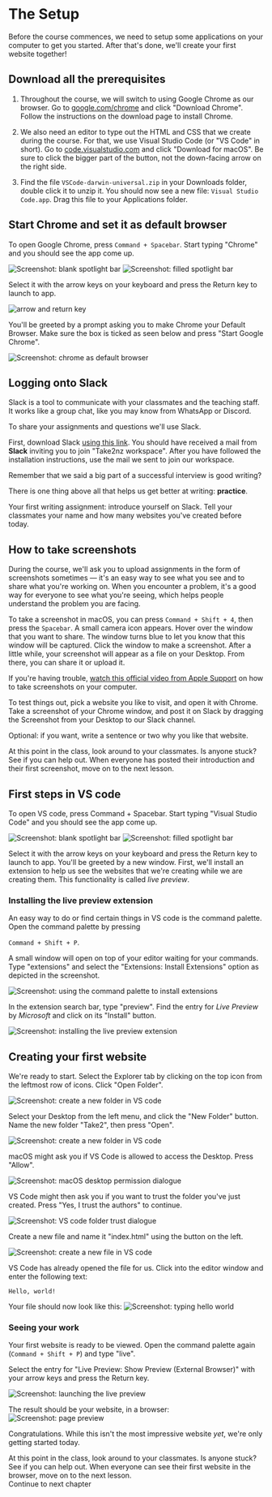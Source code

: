 
# The Setup

Before the course commences, we need to setup some applications on your computer
to get you started. After that's done, we'll create your first website together!

## Download all the prerequisites

1. Throughout the course, we will switch to using Google Chrome as our browser.
   Go to [google.com/chrome](https://www.google.com/chrome/) and click "Download
   Chrome". Follow the instructions on the download page to install Chrome.

2. We also need an editor to type out the HTML and CSS that we create during the
   course. For that, we use Visual Studio Code (or "VS Code" in short). Go to
   [code.visualstudio.com](https://code.visualstudio.com) and click "Download
   for macOS". Be sure to click the bigger part of the button, not the
   down-facing arrow on the right side.

3. Find the file `VSCode-darwin-universal.zip` in your Downloads folder, double
   click it to unzip it. You should now see a new file:
   `Visual Studio Code.app`. Drag this file to your Applications folder.

## Start Chrome and set it as default browser

To open Google Chrome, press `Command + Spacebar`. Start typing "Chrome" and you
should see the app come up.

![Screenshot: blank spotlight bar](./spotlight-blank.png)
![Screenshot: filled spotlight bar](./spotlight-filled-chrome.png)

Select it with the arrow keys on your keyboard and press the Return key to
launch to app.

<Image
  className="w-[300px] mx-auto my-6"
  src={keysImage}
  alt="arrow and return key"
/>

You'll be greeted by a prompt asking you to make Chrome your Default Browser.
Make sure the box is ticked as seen below and press "Start Google Chrome".

<Image
  className="w-[600px] mx-auto my-6"
  src={chromePromptImage}
  alt="Screenshot: chrome as default browser"
/>

## Logging onto Slack

Slack is a tool to communicate with your classmates and the teaching staff. It
works like a group chat, like you may know from WhatsApp or Discord.

To share your assignments and questions we'll use Slack.

First, download Slack [using this link](https://slack.com/intl/en-au/downloads).
You should have received a mail from **Slack** inviting you to join "Take2nz
workspace". After you have followed the installation instructions, use the mail
we sent to join our workspace.

<Task title="Introduce Yourself On Slack">
Remember that we said a big part of a successful interview is good writing?

There is one thing above all that helps us get better at writing: **practice**.

Your first writing assignment: introduce yourself on Slack. Tell your classmates
your name and how many websites you've created before today.

</Task>

## How to take screenshots

During the course, we'll ask you to upload assignments in the form of
screenshots sometimes &mdash; it's an easy way to see what you see and to share
what you're working on. When you encounter a problem, it's a good way for
everyone to see what you're seeing, which helps people understand the problem
you are facing.

To take a screenshot in macOS, you can press `Command + Shift + 4`, then press
the `Spacebar`. A small camera icon appears. Hover over the window that you want
to share. The window turns blue to let you know that this window will be
captured. Click the window to make a screenshot. After a little while, your
screenshot will appear as a file on your Desktop. From there, you can share it
or upload it.

If you're having trouble,
[watch this official video from Apple Support](https://www.youtube.com/watch?v=hOawEk3sKoU)
on how to take screenshots on your computer.

<Task title="Post your first screenshot">
  To test things out, pick a website you like to visit, and open it with Chrome.
  Take a screenshot of your Chrome window, and post it on Slack by dragging the
  Screenshot from your Desktop to our Slack channel.

Optional: if you want, write a sentence or two why you like that website.

</Task>

<Task title="Help Your Classmates" type="group">
  At this point in the class, look around to your classmates. Is anyone stuck?
  See if you can help out. When everyone has posted their introduction and their
  first screenshot, move on to the next lesson.
</Task>

## First steps in VS code

To open VS code, press Command + Spacebar. Start typing "Visual Studio Code" and
you should see the app come up.

![Screenshot: blank spotlight bar](./spotlight-blank.png)
![Screenshot: filled spotlight bar](./spotlight-filled-vs-code.png)

Select it with the arrow keys on your keyboard and press the Return key to
launch to app. You'll be greeted by a new window. First, we'll install an
extension to help us see the websites that we're creating while we are creating
them. This functionality is called _live preview_.

### Installing the live preview extension

An easy way to do or find certain things in VS code is the command palette. Open
the command palette by pressing

`Command + Shift + P`.

A small window will open on top of your editor waiting for your commands. Type
"extensions" and select the "Extensions: Install Extensions" option as depicted
in the screenshot.

![Screenshot: using the command palette to install extensions](./command-palette-extensions.png)

In the extension search bar, type "preview". Find the entry for _Live Preview_
by _Microsoft_ and click on its "Install" button.

![Screenshot: installing the live preview extension](./extensions-preview.png)

## Creating your first website

We're ready to start. Select the Explorer tab by clicking on the top icon from
the leftmost row of icons. Click "Open Folder".

![Screenshot: create a new folder in VS code](./vscode-new-folder.png)

Select your Desktop from the left menu, and click the "New Folder" button. Name
the new folder "Take2", then press "Open".

![Screenshot: create a new folder in VS code](./vscode-new-folder-2.png)

macOS might ask you if VS Code is allowed to access the Desktop. Press "Allow".

<Image
  alt="Screenshot: macOS desktop permission dialogue"
  height={300}
  className="mx-auto"
  src={vsCodePopupImage}
/>

VS Code might then ask you if you want to trust the folder you've just created.
Press "Yes, I trust the authors" to continue.

![Screenshot: VS code folder trust dialogue](./vscode-trust.png)

Create a new file and name it "index.html" using the button on the left.

![Screenshot: create a new file in VS code](./vscode-new-file.png)

VS Code has already opened the file for us. Click into the editor window and
enter the following text:

`Hello, world!`

Your file should now look like this:
![Screenshot: typing hello world](./vscode-hello-world.png)

### Seeing your work

Your first website is ready to be viewed. Open the command palette again
(`Command + Shift + P`) and type "live".

Select the entry for "Live Preview: Show Preview (External Browser)" with your
arrow keys and press the Return key.

![Screenshot: launching the live preview](./command-palette-live.png)

The result should be your website, in a browser:
![Screenshot: page preview](./page-preview.png)

Congratulations. While this isn't the most impressive website _yet_, we're only
getting started today.

<Task title="Help Your Classmates" type="group">
  At this point in the class, look around to your classmates. Is anyone stuck?
  See if you can help out. When everyone can see their first website in the
  browser, move on to the next lesson.
</Task>

<div className="flex mt-12">
  <Link
    href="02-html-intro"
    className="py-2 px-6 bg-blue-600 rounded-lg text-gray-100"
  >
    Continue to next chapter
  </Link>
</div>
